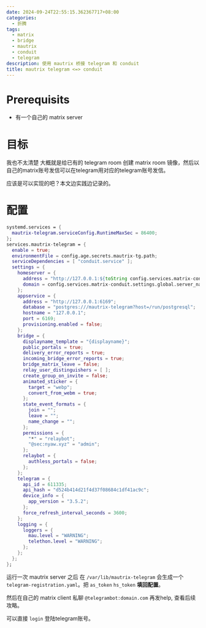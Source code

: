 ```yaml
---
date: 2024-09-24T22:55:15.362367717+08:00
categories:
  - 折腾
tags:
  - matrix
  - bridge
  - mautrix
  - conduit
  - telegram
description: 使用 mautrix 桥接 telegram 和 conduit
title: mautrix telegram <=> conduit
---
```


# Prerequisits

+ 有一个自己的 matrix server

# 目标

我也不太清楚 大概就是给已有的 telegram room 创建 matrix room 镜像，然后以自己的matrix账号发信可以在telegram用对应的telegram账号发信。

应该是可以实现的吧？本文边实践边记录的。

# 配置

```nix title="nixos module"
systemd.services = {
  mautrix-telegram.serviceConfig.RuntimeMaxSec = 86400;
};
services.mautrix-telegram = {
  enable = true;
  environmentFile = config.age.secrets.mautrix-tg.path;
  serviceDependencies = [ "conduit.service" ];
  settings = {
    homeserver = {
      address = "http://127.0.0.1:${toString config.services.matrix-conduit.settings.global.port}";
      domain = config.services.matrix-conduit.settings.global.server_name;
    };
    appservice = {
      address = "http://127.0.0.1:6169";
      database = "postgres:///mautrix-telegram?host=/run/postgresql";
      hostname = "127.0.0.1";
      port = 6169;
      provisioning.enabled = false;
    };
    bridge = {
      displayname_template = "{displayname}";
      public_portals = true;
      delivery_error_reports = true;
      incoming_bridge_error_reports = true;
      bridge_matrix_leave = false;
      relay_user_distinguishers = [ ];
      create_group_on_invite = false;
      animated_sticker = {
        target = "webp";
        convert_from_webm = true;
      };
      state_event_formats = {
        join = "";
        leave = "";
        name_change = "";
      };
      permissions = {
        "*" = "relaybot";
        "@sec:nyaw.xyz" = "admin";
      };
      relaybot = {
        authless_portals = false;
      };
    };
    telegram = {
      api_id = 611335;
      api_hash = "d524b414d21f4d37f08684c1df41ac9c";
      device_info = {
        app_version = "3.5.2";
      };
      force_refresh_interval_seconds = 3600;
    };
    logging = {
      loggers = {
        mau.level = "WARNING";
        telethon.level = "WARNING";
      };
    };
  };
};
```

运行一次 mautrix server 之后 在 `/var/lib/mautrix-telegram` 会生成一个 `telegram-registration.yaml`。把 `as_token` `hs_token` **填回配置**。


然后在自己的 matrix client 私聊 `@telegrambot:domain.com` 再发help, 查看后续攻略。

可以直接 `login` 登陆telegram账号。
